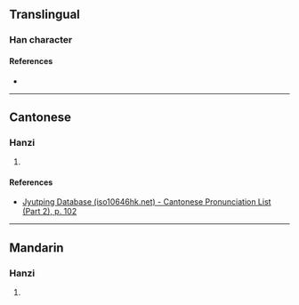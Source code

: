 {{character info}}
==Translingual==

===Han character===
{{Han char|rn=50|rad=巾|as=07|sn=10|four=|canj=LBMMV|ids=⿰巾辰}}

====References====
* {{Han ref|kx=0331.330|dkj=08914|dj=0637.260|hdz=10739.140|uh=5E2A|ud=24106}}

----

==Cantonese==

===Hanzi===
{{yue-hanzi|jyut=[[zan1]]|y=jan1}}

# {{rfdef|yue|sort=巾07}}

====References====
* [http://www.iso10646hk.net/jp/document/download.jsp Jyutping Database (iso10646hk.net) - Cantonese Pronunciation List (Part 2), p. 102]

----

==Mandarin==

===Hanzi===
{{cmn-hanzi|pin=[[zhēn]] ([[zhen1]])|wg=chen<sup>1</sup>}}

# {{rfdef|cmn|sort=巾07}}